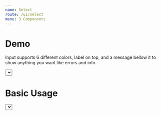```yaml
---
name: Select
route: /ui/select
menu: 3.Components
---
```



# Demo

<div className="mb-4">
  <div>
    <p>
      Input supports 6 different colors, label on top, and a message bellow it to show anything you want like errors and info
    </p>
    <Row>
    <Col xs={12} sm={6} md={4} className="mb-1">
        <Select
          id="subject"
          name="subject"
          label="please select options"
          options={statuses}
          autoComplete="off"
          message={{type: 'success', content:'this is a message'}}
        />
      </Col>
    </Row>
  </div>
</div>


# Basic Usage

<Playground>
        <Select
          id="subject"
          name="subject"
          label="please select options"
          options={['gray', 'red', 'blue']}
          autoComplete="off"
          message={{type: 'success', content:'this is a message'}}
        />
</Playground>

<br />
